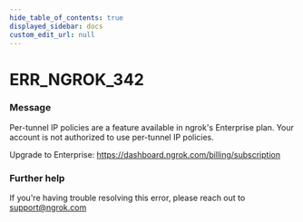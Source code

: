 ```yaml
---
hide_table_of_contents: true
displayed_sidebar: docs
custom_edit_url: null
---
```



# ERR_NGROK_342

### Message

Per-tunnel IP policies are a feature available in ngrok's Enterprise plan.
Your account is not authorized to use per-tunnel IP policies.

Upgrade to Enterprise: https://dashboard.ngrok.com/billing/subscription

### Further help

If you're having trouble resolving this error, please reach out to [support@ngrok.com](mailto:support@ngrok.com?subject=Help%20with%20ERR_NGROK_342)

<ErrorDetails error="err_ngrok_342" />
